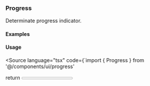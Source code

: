 
<Meta of={ProgressStories} />

### Progress

Determinate progress indicator.

#### Examples

<Canvas>
  <Story of={ProgressStories.Value30} />
</Canvas>

<Canvas>
  <Story of={ProgressStories.Value70} />
</Canvas>

#### Usage

<Source language="tsx" code={`import { Progress } from '@/components/ui/progress'

  return <Progress value={50} className="w-64" />
}`} />
